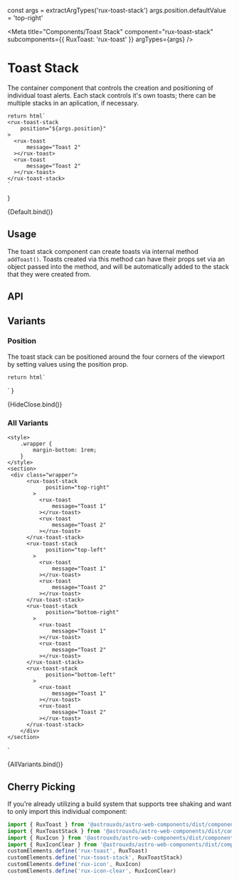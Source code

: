 const args = extractArgTypes('rux-toast-stack')
args.position.defaultValue = 'top-right'

<Meta
    title="Components/Toast Stack"
    component="rux-toast-stack"
    subcomponents={{
        RuxToast: 'rux-toast'
    }}
    argTypes={args}
/>

# Toast Stack

The container component that controls the creation and positioning of individual toast alerts. Each stack controls it's own toasts; there can be multiple stacks in an aplication, if necessary.

    return html`
    <rux-toast-stack
        position="${args.position}"
    >
      <rux-toast
          message="Toast 2"
      ></rux-toast>
      <rux-toast
          message="Toast 2"
      ></rux-toast>
    </rux-toast-stack>
    `
}

<Canvas>
    <Story
        name="Default"
        height="300px"
        args={{
            position: 'top-right',
        }}
    >
        {Default.bind()}
    </Story>
</Canvas>

## Usage

The toast stack component can create toasts via internal method `addToast()`. Toasts created via this method can have their props set via an object passed into the method, and will be automatically added to the stack that they were created from.

## API

<ArgsTable of="rux-toast-stack" />

## Variants

### Position

The toast stack can be positioned around the four corners of the viewport by setting values using the position prop.

    return html`
  <rux-toast-stack
        position="${args.position}"
    >
      <rux-toast
          message="Toast 2"
      ></rux-toast>
      <rux-toast
          message="Toast 2"
      ></rux-toast>
  </rux-toast-stack>
    `
}

<Canvas>
    <Story
        args={{
            position: 'top-right',
        }}
        name="Position"
        height="300px"
    >
        {HideClose.bind()}
    </Story>
</Canvas>

### All Variants

    <style>
        .wrapper {
            margin-bottom: 1rem;
        }
    </style>
    <section>
     <div class="wrapper">
          <rux-toast-stack
                position="top-right"
            >
              <rux-toast
                  message="Toast 1"
              ></rux-toast>
              <rux-toast
                  message="Toast 2"
              ></rux-toast>
          </rux-toast-stack>
          <rux-toast-stack
                position="top-left"
            >
              <rux-toast
                  message="Toast 1"
              ></rux-toast>
              <rux-toast
                  message="Toast 2"
              ></rux-toast>
          </rux-toast-stack>
          <rux-toast-stack
                position="bottom-right"
            >
              <rux-toast
                  message="Toast 1"
              ></rux-toast>
              <rux-toast
                  message="Toast 2"
              ></rux-toast>
          </rux-toast-stack>
          <rux-toast-stack
                position="bottom-left"
            >
              <rux-toast
                  message="Toast 1"
              ></rux-toast>
              <rux-toast
                  message="Toast 2"
              ></rux-toast>
          </rux-toast-stack>
        </div>
    </section>
`

<Canvas>
    <Story
        name="All Variants"
        height="500px"
        argTypes={{
            position: { table: { disable: true } },
        }}
    >
        {AllVariants.bind()}
    </Story>
</Canvas>

## Cherry Picking

If you're already utilizing a build system that supports tree shaking and want to only import this individual component:

```js
import { RuxToast } from '@astrouxds/astro-web-components/dist/components/rux-toast'
import { RuxToastStack } from '@astrouxds/astro-web-components/dist/components/rux-toast-stack'
import { RuxIcon } from '@astrouxds/astro-web-components/dist/components/rux-icon'
import { RuxIconClear } from '@astrouxds/astro-web-components/dist/components/rux-icon-clear'
customElements.define('rux-toast', RuxToast)
customElements.define('rux-toast-stack', RuxToastStack)
customElements.define('rux-icon', RuxIcon)
customElements.define('rux-icon-clear', RuxIconClear)
```
